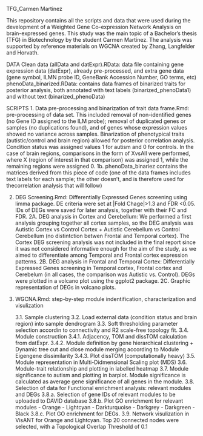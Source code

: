 TFG_Carmen Martinez

This repository contains all the scripts and data that were used during the development of a Weighted Gene Co-expression Network Analysis on brain-expressed genes. This study was the main topic of a Bachelor’s thesis (TFG) in Biotechnology by the student Carmen Martínez.
The analysis was supported by reference materials on WGCNA created by Zhang, Langfelder and Horvath.

DATA
Clean data (allData and datExpr).RData: data file containing gene expression data (datExpr), already pre-processed, and extra gene data (gene symbol, ILMN probe ID, GeneBank Accession Number, GO terms, etc) phenoData_binarized.RData: contains data frames of binarized traits for posterior analysis, both annotated with text labels (binarized_phenoData1) and without text (binarized_phenoData)


SCRIPTS
1. Data pre-processing and binarization of trait data frame.Rmd: pre-processing of data set. This included removal of non-identified genes (no Gene ID assigned to the ILM probe); removal of duplicated genes or samples (no duplications found), and of genes whose expression values showed no variance across samples. Binarization of phenotypical traits (autistic/control and brain region) allowed for posterior correlation analysis. Condition status was assigned values 1 for autism and 0 for controls. In the case of brain regions, comparisons in the form of XvsAll were performed, where X (region of interest in that comparison) was assigned 1, while the remaining regions were assigned 0.
    1b. phenoData_binariez contains the matrices derived from this piece of code (one of the data frames includes text labels for each sample; the other doesn't, and is therefore used for thecorrelation analysis that will follow)

2. DEG Screening.Rmd: Differentially Expressed Genes screening using limma package. DE criteria were set at |Fold Chage|>1.3 and FDR <0.05. IDs of DEGs were saved for later analysis, together with their FC and FDR.
	2A. DEG analysis in Cortex and Cerebellum: We performed a first analysis grouping together all cortex samples, so the DEG analysis was Autistic Cortex vs Control Cortex + Autistic Cerebellum vs Control Cerebellum (no distintction betwen Frontal and Temporal cortex). The Cortex DEG screening analysis was not included in the final report since it was not considered informative enough for the aim of the study, as we aimed to differentiate among Temporal and Frontal cortex expression patterns.
	2B. DEG analysis in Frontal and Temporal Cortex: Differentially Expressed Genes screening in Temporal cortex, Frontal cortex and Cerebelum (in all cases, the comparison was Autistic vs. Control). DEGs were plotted in a volcano plot using the ggplot2 package.
	2C. Graphic representation of DEGs in volcano plots.


3. WGCNA.Rmd: step-by-step module indentification, characterization and visulization

	3.1. Sample clustering
	3.2. Load external data (condition status and brain region) into sample dendrogram
	3.3. Soft thresholding parameter selection accordin to connectivity and R2 scale-free topology fit.
	3.4. Module construction
		3.4.1. Adjacency, TOM and dissTOM calculation from datExpr.
		3.4.2. Module definition by gene hierarchical clustering + Dynamic tree cut and close module merging according to Module Eigengene dissimilarity
		3.4.3. Plot dissTOM (computationally heavy)
	3.5. Module representation in Multi-Didmensional Scaling plot (MDS)
	3.6. Module-trait relationship and plotting in labelled heatmap
	3.7. Module significance to autism and plotting in barplot. Module significance is calculated as average gene significance of all genes in the module.
	3.8. Selection of data for Functional enrichment analysis: relevant modules and DEGs
		3.8.a. Selection of gene IDs of relevant modules to be uploaded to DAVID database
		3.8.b. Plot GO enrichment for relevant modules
			- Orange
			- Lightcyan
			- Darkturquoise
			- Darkgrey
			- Darkgreen
			- Black
		3.8.c. Plot GO enrichment for DEGs.
	3.9. Network visulization in VisANT for Orange and Lightcyan. Top 20 connected nodes were selected, with a Topological Overlap Threshold of 0.1


	
